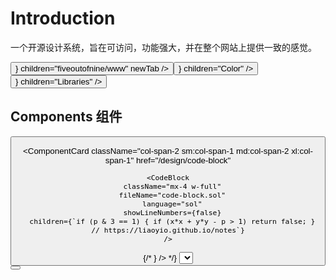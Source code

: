 # Introduction

一个开源设计系统，旨在可访问，功能强大，并在整个网站上提供一致的感觉。


<div className="grid grid-cols-2 flex-wrap gap-2 min-[432px]:flex pt-6">
  <Button
    className="col-span-2 w-full min-[432px]:w-fit"
    href="https://github.com/fiveoutofnine/www"
    leftIcon={<Github />}
    children="fiveoutofnine/www"
    newTab
  />
  <Button
    className="col-span-1 w-full min-[432px]:w-fit"
    variant="outline"
    href="/design/color"
    rightIcon={<ChevronRight />}
    children="Color"
  />
  <Button
    className="col-span-1 w-full min-[432px]:w-fit"
    variant="outline"
    href="/design/libraries"
    rightIcon={<ChevronRight />}
    children="Libraries"
  />
</div>


## Components 组件


<div className="grid grid-cols-2 gap-4 lg:grid-cols-4 pt-8">

  <ComponentCard href="/design/badge">
    <Badge children="Badge" />
  </ComponentCard>

  <ComponentCard href="/design/button">
    <Button children="Button" />
  </ComponentCard>

  <ComponentCard
    className="col-span-2 sm:col-span-1 md:col-span-2 xl:col-span-1"
    href="/design/code-block"
  >
    <CodeBlock
      className="mx-4 w-full"
      fileName="code-block.sol"
      language="sol"
      showLineNumbers={false}
      children={`if (p & 3 == 1) { if (x*x + y*y - p > 1) return false; } // https://liaoyio.github.io/notes`}
    />
  </ComponentCard>
  <ComponentCard href="/design/hover-card">
    {/* <FiveoutofnineHoverCard
      trigger={
        <Link
          className="text-sm font-medium text-gray-12 no-underline hover:underline"
          href="https://twitter.com/fiveoutofnine"
          target="_blank"
          rel="noreferrer noopener"
          children="Hover Card"
        />
      }
    /> */}
  </ComponentCard>
  <ComponentCard href="/design/select">
    <Select>
    <option children="Select 1" />
    <option children="Select 2" />
    <option children="Select 3" />
    </Select>
  </ComponentCard>
  <ComponentCard href="/design/toast">
    <ToastButton children="Toast" />
  </ComponentCard>
  <ComponentCard href="/design/tooltip">
    <Tooltip content="5/9 moment">
      <Button children="Tooltip" />
    </Tooltip>
  </ComponentCard>
</div>


